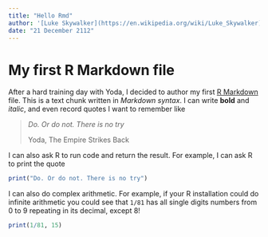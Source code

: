```yaml
---
title: "Hello Rmd"
author: '[Luke Skywalker](https://en.wikipedia.org/wiki/Luke_Skywalker)'
date: "21 December 2112"
---
```


# My first R Markdown file

After a hard training day with Yoda, I decided to author my first [R
Markdown](https://rmarkdown.rstudio.com) file. This is a text chunk
written in *Markdown syntax*. I can write **bold** and *italic*, and
even record quotes I want to remember like

> *Do. Or do not. There is no try*
>
> Yoda, The Empire Strikes Back

I can also ask R to run code and return the result. For example, I can
ask R to print the quote

```r
print("Do. Or do not. There is no try")
```

I can also do complex arithmetic. For example, if your R installation
could do infinite arithmetic you could see that `1/81` has all single
digits numbers from 0 to 9 repeating in its decimal, except 8!

```r
print(1/81, 15)
```
